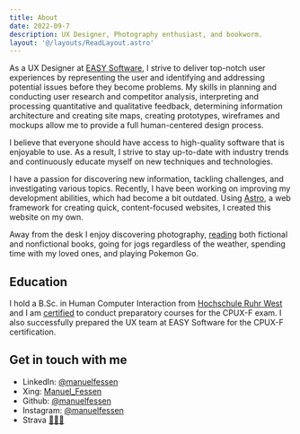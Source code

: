 ```yaml
---
title: About
date: 2022-09-7
description: UX Designer, Photography enthusiast, and bookworm.
layout: '@/layouts/ReadLayout.astro'
---
```


As a UX Designer at <a class="underline decoration-blue-400 hover:text-blue-400" href="https://www.easy-software.com" target="_blank">EASY Software</a>, I strive to deliver top-notch user experiences by representing the user and identifying and addressing potential issues before they become problems. My skills in planning and conducting user research and competitor analysis, interpreting and processing quantitative and qualitative feedback, determining information architecture and creating site maps, creating prototypes, wireframes and mockups allow me to provide a full human-centered design process. 

I believe that everyone should have access to high-quality software that is enjoyable to use. As a result, I strive to stay up-to-date with industry trends and continuously educate myself on new techniques and technologies.

I have a passion for discovering new information, tackling challenges, and investigating various topics. Recently, I have been working on improving my development abilities, which had become a bit outdated. Using <a class="" href="https://astro.build/" target="_blank">Astro</a>, a web framework for creating quick, content-focused websites, I created this website on my own. 

Away from the desk I enjoy discovering photography, <a class="underline" href="/books">reading</a> both fictional and nonfictional books, going for jogs regardless of the weather, spending time with my loved ones, and playing Pokemon Go.

## Education
I hold a B.Sc. in Human Computer Interaction from [Hochschule Ruhr West](https://www.hochschule-ruhr-west.de/studium/studienangebot/bachelor/mensch-technik-interaktion/) and I am [certified](https://www.certible.com/de/verify/?id=66aa8aea3d6c93d6be72fb65630a164c) to conduct preparatory courses for the CPUX-F exam. I also successfully prepared the UX team at EASY Software for the CPUX-F certification.

## Get in touch with me
- LinkedIn: <a href="https://www.linkedin.com/in/manuelfessen/">@manuelfessen</a>
- Xing: <a href="https://www.xing.com/profile/Manuel_Fessen">Manuel_Fessen</a>
- Github: <a href="https://www.github.com/manuelfessen/">@manuelfessen</a>
- Instagram: <a href="https://instagram.com/manuelfessen">@manuelfessen</a>
- Strava <a href="https://www.strava.com/athletes/31601783">🏃🏻‍♂️</a>